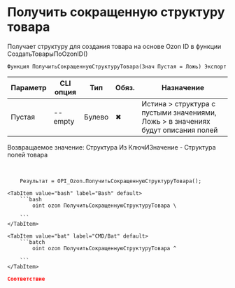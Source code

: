 ﻿---
sidebar_position: 21
description: Получить сокращенную структуру товара и другие функции для работы с Ozon в Открытом пакете интеграций - бесплатной open-source библиотеке интеграций для 1С:Предприятие 8, OneScript и CLI
keywords: [1C, 1С, 1С:Предприятие, 1С:Предприятие 8.3, API, Интеграция, Сервисы, Обмен, OneScript, CLI, Ozon]
---


# Получить сокращенную структуру товара
 Получает структуру для создания товара на основе Ozon ID в функции СоздатьТоварыПоOzonID()



`Функция ПолучитьСокращеннуюСтруктуруТовара(Знач Пустая = Ложь) Экспорт`

  | Параметр | CLI опция | Тип | Обяз. | Назначение |
  |-|-|-|-|-|
  | Пустая | --empty | Булево | &#x2716; | Истина > структура с пустыми значениями, Ложь > в значениях будут описания полей |

  
  Возвращаемое значение:   Структура Из КлючИЗначение - Структура полей товара

<br/>




```bsl title="Пример использования для 1С:Предприятие/OneScript"
    Результат = OPI_Ozon.ПолучитьСокращеннуюСтруктуруТовара();
```
    

 <Tabs>
  
    <TabItem value="bash" label="Bash" default>
        ```bash
            oint ozon ПолучитьСокращеннуюСтруктуруТовара \
              
        ```
    </TabItem>
  
    <TabItem value="bat" label="CMD/Bat" default>
        ```batch
            oint ozon ПолучитьСокращеннуюСтруктуруТовара ^
              
        ```
    </TabItem>
</Tabs>


```json title="Результат"
Соответствие
```
